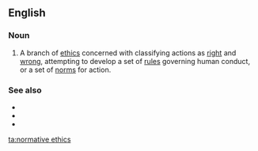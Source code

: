 ==English==
{{wikipedia}}

===Noun===
{{en-noun|head=[[normative]] [[ethics]]|-}}

# {{label|en|ethics}} A branch of [[ethics]] concerned with classifying actions as [[right]] and [[wrong]], attempting to develop a set of [[rules]] governing human conduct, or a set of [[norms]] for action.

===See also===
* {{l|en|comparative ethics}}
* {{l|en|descriptive ethics}}
* {{l|en|metaethics}}

[[ta:normative ethics]]